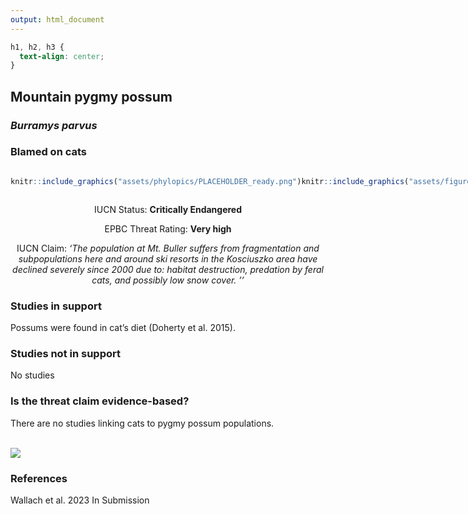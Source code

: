 ```yaml
---
output: html_document
---
```

```css
h1, h2, h3 {
  text-align: center;
}
```

## **Mountain pygmy possum**
### *Burramys parvus*
### Blamed on cats

:::: {style="display: flex;"}

::: {}
  ```r
  knitr::include_graphics("assets/phylopics/PLACEHOLDER_ready.png")
  ```
:::

::: {}

:::

::: {}
  ```r
  knitr::include_graphics("assets/figures/Map_Cat_Burramys parvus.png")
  ```
:::

::::
<center>
IUCN Status: **Critically Endangered**

EPBC Threat Rating: **Very high**

IUCN Claim: *'The population at Mt. Buller suffers from fragmentation and subpopulations here and around ski resorts in the Kosciuszko area have declined severely since 2000 due to: habitat destruction, predation by feral cats, and possibly low snow cover. ''*

</center>

### Studies in support

Possums were found in cat’s diet (Doherty et al. 2015).

### Studies not in support

No studies

### Is the threat claim evidence-based?

There are no studies linking cats to pygmy possum populations.
<br>
<br>

![](assets/figures/Main_Evidence_Cat_Burramys parvus.png)

### References



Wallach et al. 2023 In Submission

